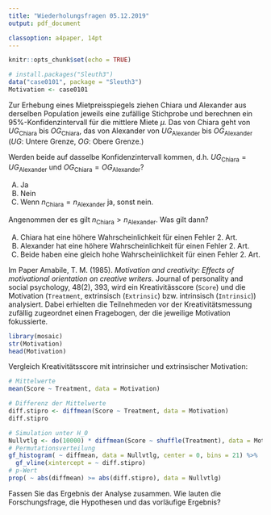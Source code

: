 ```yaml
---
title: "Wiederholungsfragen 05.12.2019"
output: pdf_document

classoption: a4paper, 14pt
---
```


```r
knitr::opts_chunk$set(echo = TRUE)
```

```r
# install.packages("Sleuth3")
data("case0101", package = "Sleuth3")
Motivation <- case0101
```

Zur Erhebung eines Mietpreisspiegels ziehen Chiara und Alexander aus derselben Population jeweils eine zufällige Stichprobe und berechnen ein $95\%$-Konfidenzintervall für die mittlere Miete $\mu$. Das von Chiara geht von $UG_{\text{Chiara}}$ bis $OG_{\text{Chiara}}$, das von Alexander von $UG_{\text{Alexander}}$ bis $OG_{\text{Alexander}}$ ($UG$: Untere Grenze, $OG$: Obere Grenze.)

Werden beide auf dasselbe Konfidenzintervall kommen, d.h. $UG_{\text{Chiara}}=UG_{\text{Alexander}}$ und $OG_{\text{Chiara}}=OG_{\text{Alexander}}$?

A.  Ja
B.  Nein
C.  Wenn $n_{\text{Chiara}}=n_{\text{Alexander}}$ ja, sonst nein.

\vspace{2cm}

Angenommen der es gilt $n_{\text{Chiara}}>n_{\text{Alexander}}$. Was gilt dann?

A.  Chiara hat eine höhere Wahrscheinlichkeit für einen Fehler 2. Art.
B.  Alexander hat eine höhere Wahrscheinlichkeit für einen Fehler 2. Art.
C.  Beide haben eine gleich hohe Wahrscheinlichkeit für einen Fehler 2. Art.

\vspace{2cm}

Im Paper Amabile, T. M. (1985). *Motivation and creativity: Effects of motivational orientation on creative writers*. Journal of personality and social psychology, 48(2), 393, wird ein Kreativitässcore (`Score`)  und die Motivation (`Treatment`, extrinsisch (`Extrinsic`) bzw. intrinsisch (`Intrinsic`)) analysiert. Dabei erhielten die Teilnehmeden vor der Kreativitätsmessung zufällig zugeordnet einen Fragebogen, der die jeweilige Motivation fokussierte. 

```r
library(mosaic)
str(Motivation)
head(Motivation)
```

\newpage

Vergleich Kreativitätsscore mit intrinsicher und extrinsischer Motivation:

```r
# Mittelwerte 
mean(Score ~ Treatment, data = Motivation)
```

```r
# Differenz der Mittelwerte
diff.stipro <- diffmean(Score ~ Treatment, data = Motivation)
diff.stipro
```


```r
# Simulation unter H_0
Nullvtlg <- do(10000) * diffmean(Score ~ shuffle(Treatment), data = Motivation) 
# Permutationsverteilung
gf_histogram( ~ diffmean, data = Nullvtlg, center = 0, bins = 21) %>%
  gf_vline(xintercept = ~ diff.stipro)
# p-Wert
prop( ~ abs(diffmean) >= abs(diff.stipro), data = Nullvtlg)
```

Fassen Sie das Ergebnis der Analyse zusammen. Wie lauten die Forschungsfrage, die Hypothesen und das vorläufige Ergebnis?



